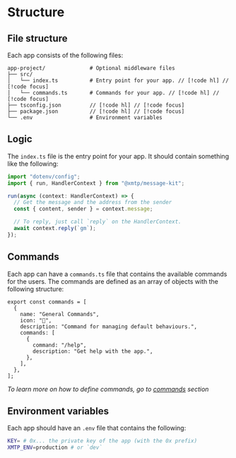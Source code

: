 # Structure

## File structure

Each app consists of the following files:

```
app-project/              # Optional middleware files
├── src/
│   └── index.ts          # Entry point for your app. // [!code hl] // [!code focus]
│   └── commands.ts       # Commands for your app. // [!code hl] // [!code focus]
├── tsconfig.json         // [!code hl] // [!code focus]
├── package.json          // [!code hl] // [!code focus]
└── .env                  # Environment variables
```

## Logic

The `index.ts` file is the entry point for your app. It should contain something like the following:

```jsx [src/index.ts]
import "dotenv/config";
import { run, HandlerContext } from "@xmtp/message-kit";

run(async (context: HandlerContext) => {
  // Get the message and the address from the sender
  const { content, sender } = context.message;

  // To reply, just call `reply` on the HandlerContext.
  await context.reply(`gm`);
});
```

## Commands

Each app can have a `commands.ts` file that contains the available commands for the users. The commands are defined as an array of objects with the following structure:

```tsx [src/commands.ts]
export const commands = [
  {
    name: "General Commands",
    icon: "🔧",
    description: "Command for managing default behaviours.",
    commands: [
      {
        command: "/help",
        description: "Get help with the app.",
      },
    ],
  },
];
```

_To learn more on how to define commands, go to [commands](./commands) section_

## Environment variables

Each app should have an `.env` file that contains the following:

```bash [.env]
KEY= # 0x... the private key of the app (with the 0x prefix)
XMTP_ENV=production # or `dev`
```
